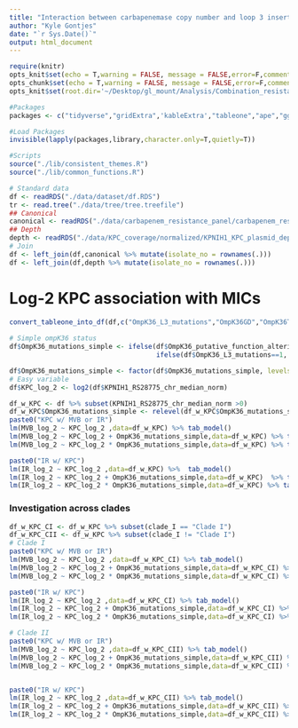 ```yaml
---
title: "Interaction between carbapenemase copy number and loop 3 insertions in ompK36"
author: "Kyle Gontjes"
date: "`r Sys.Date()`"
output: html_document
---
```

 
```r
require(knitr)
opts_knit$set(echo = T,warning = FALSE, message = FALSE,error=F,comment=NA)
opts_chunk$set(echo = T,warning = FALSE, message = FALSE,error=F,comment=NA)
opts_knit$set(root.dir='~/Desktop/gl_mount/Analysis/Combination_resistance/pre-intro-blbli-resistance-ms/')
```

```r
#Packages
packages <- c("tidyverse","gridExtra",'kableExtra',"tableone","ape","ggtree",'sjPlot')

#Load Packages
invisible(lapply(packages,library,character.only=T,quietly=T))

#Scripts
source("./lib/consistent_themes.R") 
source("./lib/common_functions.R")
```

```r
# Standard data
df <- readRDS("./data/dataset/df.RDS")
tr <- read.tree("./data/tree/tree.treefile") 
## Canonical
canonical <- readRDS("./data/carbapenem_resistance_panel/carbapenem_resistance_panel_matrix.RDS")
## Depth
depth <- readRDS("./data/KPC_coverage/normalized/KPNIH1_KPC_plasmid_depth_by_feature_median_chromosome_normalized.RDS")
# Join 
df <- left_join(df,canonical %>% mutate(isolate_no = rownames(.))) 
df <- left_join(df,depth %>% mutate(isolate_no = rownames(.)))
```

# Log-2 KPC association with MICs
 
```r
convert_tableone_into_df(df,c("OmpK36_L3_mutations","OmpK36GD","OmpK36TD"),strata="clade_I",outcome_names = c("Clade I","Clade II"),factorVars = c("OmpK36_L3_mutations","OmpK36GD","OmpK36TD"))
 
# Simple ompK36 status
df$OmpK36_mutations_simple <- ifelse(df$OmpK36_putative_function_altering==1 | df$OmpK36_truncation_kleborate==1 ,"Putative function-altering variant (PFAV)",
                                     ifelse(df$OmpK36_L3_mutations==1, "Loop 3 insertion","No loop 3 insertion or PFAV"))

df$OmpK36_mutations_simple <- factor(df$OmpK36_mutations_simple, levels=rev(c("No loop 3 insertion or PFAV","Loop 3 insertion","Putative function-altering variant (PFAV)")))
# Easy variable
df$KPC_log_2 <- log2(df$KPNIH1_RS28775_chr_median_norm)
```

```r
df_w_KPC <- df %>% subset(KPNIH1_RS28775_chr_median_norm >0)
df_w_KPC$OmpK36_mutations_simple <- relevel(df_w_KPC$OmpK36_mutations_simple,ref = "No loop 3 insertion or PFAV") 
paste0("KPC w/ MVB or IR")
lm(MVB_log_2 ~ KPC_log_2 ,data=df_w_KPC) %>% tab_model() 
lm(MVB_log_2 ~ KPC_log_2 + OmpK36_mutations_simple,data=df_w_KPC) %>% tab_model()  
lm(MVB_log_2 ~ KPC_log_2 * OmpK36_mutations_simple,data=df_w_KPC) %>% tab_model() 

paste0("IR w/ KPC")
lm(IR_log_2 ~ KPC_log_2 ,data=df_w_KPC) %>%  tab_model() 
lm(IR_log_2 ~ KPC_log_2 + OmpK36_mutations_simple,data=df_w_KPC)  %>% tab_model()
lm(IR_log_2 ~ KPC_log_2 * OmpK36_mutations_simple,data=df_w_KPC) %>% tab_model()   
```
### Investigation across clades
```r
df_w_KPC_CI <- df_w_KPC %>% subset(clade_I == "Clade I")
df_w_KPC_CII <- df_w_KPC %>% subset(clade_I != "Clade I")
# Clade I
paste0("KPC w/ MVB or IR")
lm(MVB_log_2 ~ KPC_log_2 ,data=df_w_KPC_CI) %>% tab_model()  
lm(MVB_log_2 ~ KPC_log_2 + OmpK36_mutations_simple,data=df_w_KPC_CI) %>% tab_model()   
lm(MVB_log_2 ~ KPC_log_2 * OmpK36_mutations_simple,data=df_w_KPC_CI) %>% tab_model()  

paste0("IR w/ KPC")
lm(IR_log_2 ~ KPC_log_2 ,data=df_w_KPC_CI) %>% tab_model()  
lm(IR_log_2 ~ KPC_log_2 + OmpK36_mutations_simple,data=df_w_KPC_CI) %>% tab_model()   
lm(IR_log_2 ~ KPC_log_2 * OmpK36_mutations_simple,data=df_w_KPC_CI) %>% tab_model()   

# Clade II
paste0("KPC w/ MVB or IR")
lm(MVB_log_2 ~ KPC_log_2 ,data=df_w_KPC_CII) %>% tab_model()  
lm(MVB_log_2 ~ KPC_log_2 + OmpK36_mutations_simple,data=df_w_KPC_CII) %>% tab_model()   
lm(MVB_log_2 ~ KPC_log_2 * OmpK36_mutations_simple,data=df_w_KPC_CII) %>% tab_model()  


paste0("IR w/ KPC")
lm(IR_log_2 ~ KPC_log_2 ,data=df_w_KPC_CII) %>% tab_model()  
lm(IR_log_2 ~ KPC_log_2 + OmpK36_mutations_simple,data=df_w_KPC_CII) %>% tab_model()   
lm(IR_log_2 ~ KPC_log_2 * OmpK36_mutations_simple,data=df_w_KPC_CII) %>% tab_model()   
```

